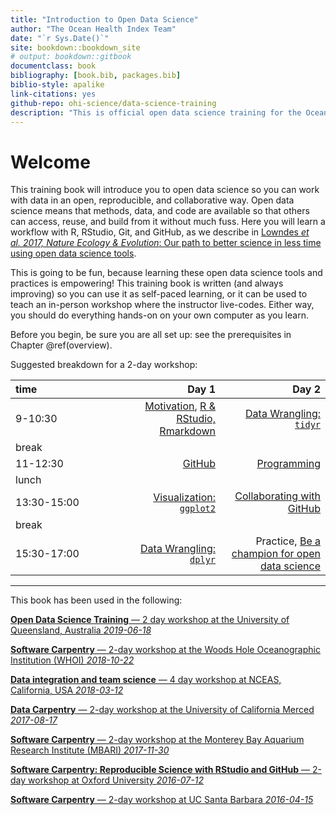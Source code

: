 ```yaml
--- 
title: "Introduction to Open Data Science"
author: "The Ocean Health Index Team"
date: "`r Sys.Date()`"
site: bookdown::bookdown_site
# output: bookdown::gitbook
documentclass: book
bibliography: [book.bib, packages.bib]
biblio-style: apalike
link-citations: yes
github-repo: ohi-science/data-science-training
description: "This is official open data science training for the Ocean Health Index."
---
```


# Welcome {#welcome}

This training book will introduce you to open data science so you can work with data in an open, reproducible, and collaborative way. Open data science means that methods, data, and code are available so that others can access, reuse, and build from it without much fuss. Here you will learn a workflow with R, RStudio, Git, and GitHub, as we describe in [Lowndes *et al. 2017, Nature Ecology & Evolution*: Our path to better science in less time using open data science tools](https://www.nature.com/articles/s41559-017-0160).

This is going to be fun, because learning these open data science tools and practices is empowering! This training book is written (and always improving) so you can use it as self-paced learning, or it can be used to teach an in-person workshop where the instructor live-codes. Either way, you should do everything hands-on on your own computer as you learn. 

Before you begin, be sure you are all set up: see the prerequisites in Chapter \@ref(overview). 

Suggested breakdown for a 2-day workshop: 

|time       |      Day 1|      Day 2|
|:----------|----------:|----------:|
|9-10:30    |  [Motivation](#overview), [R & RStudio, Rmarkdown](#rstudio) |  [Data Wrangling: `tidyr`](#tidyr) |
|break      |  | |
|11-12:30   | [GitHub](#github) | [Programming](#programming) |
|lunch      |  ||
|13:30-15:00 |  [Visualization: `ggplot2`](#ggplot2) | [Collaborating with GitHub](#collaborating) |
|break      |  |  |
|15:30-17:00 |  [Data Wrangling: `dplyr`](#dplyr) | Practice, [Be a champion for open data science](#champion) |

----

This book has been used in the following:

[**Open Data Science Training** — 2 day workshop at the University of Queensland, Australia *2019-06-18*](http://ohi-science.org/uq-training/)

[**Software Carpentry** — 2-day workshop at the Woods Hole Oceanographic Institution (WHOI) *2018-10-22*](https://jules32.github.io/2018-10-22-WHOI/overview) 

[**Data integration and team science** — 4 day workshop at NCEAS, California, USA *2018-03-12*](https://nceas.github.io/crescynt-training/data-integration)

[**Data Carpentry** — 2-day workshop at the University of California Merced *2017-08-17*](https://snacktavish.github.io/2017-08-17-Yosemite/overview/) 

[**Software Carpentry** — 2-day workshop at the Monterey Bay Aquarium Research Institute (MBARI) *2017-11-30*](https://jules32.github.io/2017-11-30-MBARI/overview) 

[**Software Carpentry: Reproducible Science with RStudio and GitHub**  —  2-day workshop at Oxford University *2016-07-12*](http://jules32.github.io/2016-07-12-Oxford/overview/)

[**Software Carpentry**  —  2-day workshop at UC Santa Barbara *2016-04-15*](http://remi-daigle.github.io/2016-04-15-UCSB/overview/)


